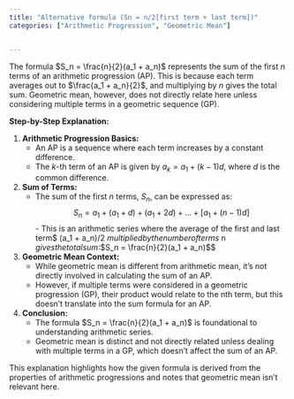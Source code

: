 ```yaml
---
title: "Alternative formula (Sn = n/2[first term + last term])"
categories: ["Arithmetic Progression", "Geometric Mean"]


---
```




The formula $S_n = \frac{n}{2}(a_1 + a_n)$ represents the sum of the first $n$ terms of an arithmetic progression (AP). This is because each term averages out to $\frac{a_1 + a_n}{2}$, and multiplying by $n$ gives the total sum. Geometric mean, however, does not directly relate here unless considering multiple terms in a geometric sequence (GP).

**Step-by-Step Explanation:**

1. **Arithmetic Progression Basics:**
   - An AP is a sequence where each term increases by a constant difference.
   - The $k$-th term of an AP is given by $a_k = a_1 + (k - 1)d$, where $d$ is the common difference.

2. **Sum of Terms:**
   - The sum of the first $n$ terms, $S_n$, can be expressed as:
     $$S_n = a_1 + (a_1 + d) + (a_1 + 2d) + \dots + [a_1 + (n-1)d]$$- This is an arithmetic series where the average of the first and last term$ (a_1 + a_n)/2 $multiplied by the number of terms$ n $gives the total sum:$$S_n = \frac{n}{2}(a_1 + a_n)$$

3. **Geometric Mean Context:**
   - While geometric mean is different from arithmetic mean, it's not directly involved in calculating the sum of an AP.
   - However, if multiple terms were considered in a geometric progression (GP), their product would relate to the nth term, but this doesn't translate into the sum formula for an AP.

4. **Conclusion:**
   - The formula $S_n = \frac{n}{2}(a_1 + a_n)$ is foundational to understanding arithmetic series.
   - Geometric mean is distinct and not directly related unless dealing with multiple terms in a GP, which doesn't affect the sum of an AP.

This explanation highlights how the given formula is derived from the properties of arithmetic progressions and notes that geometric mean isn't relevant here.
